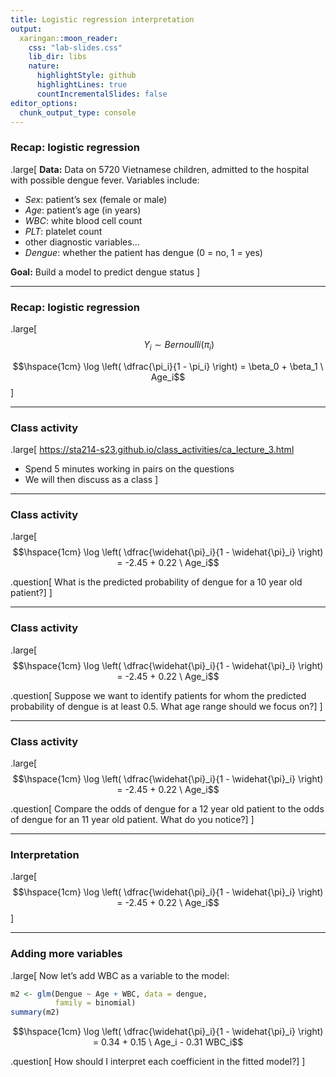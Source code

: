 ```yaml
---
title: Logistic regression interpretation
output:
  xaringan::moon_reader:
    css: "lab-slides.css"
    lib_dir: libs
    nature:
      highlightStyle: github
      highlightLines: true
      countIncrementalSlides: false
editor_options: 
  chunk_output_type: console
---
```


### Recap: logistic regression

.large[
**Data:** Data on 5720 Vietnamese children, admitted to the hospital with possible dengue fever. Variables include:

* *Sex*: patient's sex (female or male)
* *Age*: patient's age (in years)
* *WBC*: white blood cell count
* *PLT*: platelet count
* other diagnostic variables...
* *Dengue*: whether the patient has dengue (0 = no, 1 = yes)

**Goal:** Build a model to predict dengue status
]

---

### Recap: logistic regression

.large[
$$\hspace{1cm} Y_i \sim Bernoulli(\pi_i)$$

$$\hspace{1cm} \log \left( \dfrac{\pi_i}{1 - \pi_i} \right) = \beta_0 + \beta_1 \ Age_i$$
]

---

### Class activity

.large[
[https://sta214-s23.github.io/class_activities/ca_lecture_3.html](https://sta214-s23.github.io/class_activities/ca_lecture_3.html)

* Spend 5 minutes working in pairs on the questions
* We will then discuss as a class
]

---

### Class activity

.large[
$$\hspace{1cm} \log \left( \dfrac{\widehat{\pi}_i}{1 - \widehat{\pi}_i} \right) = -2.45 + 0.22 \ Age_i$$

.question[
What is the predicted probability of dengue for a 10 year old patient?
]
]

---

### Class activity

.large[
$$\hspace{1cm} \log \left( \dfrac{\widehat{\pi}_i}{1 - \widehat{\pi}_i} \right) = -2.45 + 0.22 \ Age_i$$

.question[
Suppose we want to identify patients for whom the predicted probability of dengue is at least 0.5. What age range should we focus on?
]
]

---

### Class activity

.large[
$$\hspace{1cm} \log \left( \dfrac{\widehat{\pi}_i}{1 - \widehat{\pi}_i} \right) = -2.45 + 0.22 \ Age_i$$

.question[
Compare the odds of dengue for a 12 year old patient to the odds of dengue for an 11 year old patient. What do you notice?
]
]

---

### Interpretation

.large[
$$\hspace{1cm} \log \left( \dfrac{\widehat{\pi}_i}{1 - \widehat{\pi}_i} \right) = -2.45 + 0.22 \ Age_i$$
]

---

### Adding more variables

.large[
Now let's add WBC as a variable to the model:

```r
m2 <- glm(Dengue ~ Age + WBC, data = dengue,
          family = binomial)
summary(m2)
```

$$\hspace{1cm} \log \left( \dfrac{\widehat{\pi}_i}{1 - \widehat{\pi}_i} \right) = 0.34 + 0.15 \ Age_i - 0.31 WBC_i$$

.question[
How should I interpret each coefficient in the fitted model?
]
]